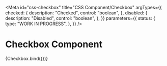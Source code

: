 <!-- @license CC0-1.0 -->


<Meta
  id="css-checkbox"
  title="CSS Component/Checkbox"
  argTypes={{
    checked: {
      description: "Checked",
      control: "boolean",
    },
    disabled: {
      description: "Disabled",
      control: "boolean",
    },
  }}
  parameters={{
    status: {
      type: "WORK IN PROGRESS",
    },
  }}
/>

# Checkbox Component

<Canvas>
  <Story
    name="Default"
    args={{
      ...defaultArgs,
    }}
  >
    {Checkbox.bind({})}
  </Story>
</Canvas>

<ArgsTable story="Default" />
